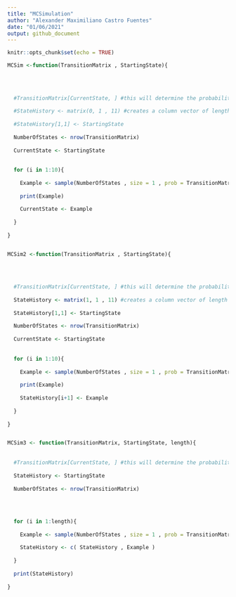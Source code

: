 ```yaml
---
title: "MCSimulation"
author: "Alexander Maximiliano Castro Fuentes"
date: "01/06/2021"
output: github_document
---
```


```r
knitr::opts_chunk$set(echo = TRUE)
```

```r

MCSim <-function(TransitionMatrix , StartingState){
  
  
  
  
  #TransitionMatrix[CurrentState, ] #this will determine the probability of moving to each state
  
  #StateHistory <- matrix(0, 1 , 11) #creates a column vector of length iterations, to store the "history" of the markov chain.
  
  #StateHistory[1,1] <- StartingState
  
  NumberOfStates <- nrow(TransitionMatrix)
  
  CurrentState <- StartingState
  
  
  for (i in 1:10){
    
    Example <- sample(NumberOfStates , size = 1 , prob = TransitionMatrix[CurrentState , ])
    
    print(Example)
    
    CurrentState <- Example
    
  }
  
}



```




```r

MCSim2 <-function(TransitionMatrix , StartingState){
  
  
  
  
  #TransitionMatrix[CurrentState, ] #this will determine the probability of moving to each state
  
  StateHistory <- matrix(1, 1 , 11) #creates a column vector of length iterations, to store the "history" of the markov chain.
  
  StateHistory[1,1] <- StartingState
  
  NumberOfStates <- nrow(TransitionMatrix)
  
  CurrentState <- StartingState
  
  
  for (i in 1:10){
    
    Example <- sample(NumberOfStates , size = 1 , prob = TransitionMatrix[ StateHistory[i] , ])
    
    print(Example)
    
    StateHistory[i+1] <- Example
    
  }
  
}



```




```r

MCSim3 <- function(TransitionMatrix, StartingState, length){
  
  
  #TransitionMatrix[CurrentState, ] #this will determine the probability of moving to each state
  
  StateHistory <- StartingState
  
  NumberOfStates <- nrow(TransitionMatrix)
  
  
  
  
  for (i in 1:length){
    
    Example <- sample(NumberOfStates , size = 1 , prob = TransitionMatrix[ StateHistory[i] , ])
    
    StateHistory <- c( StateHistory , Example )
    
  }
  
  print(StateHistory)
  
}
  
  
```





